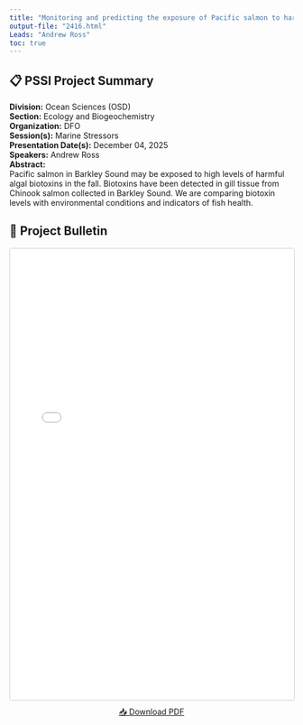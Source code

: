 ```yaml
---
title: "Monitoring and predicting the exposure of Pacific salmon to harmful algal biotoxins"
output-file: "2416.html"
Leads: "Andrew Ross"
toc: true
---
```


## 📋 PSSI Project Summary

**Division:** Ocean Sciences (OSD)  
**Section:** Ecology and Biogeochemistry   
**Organization:** DFO  
**Session(s):** Marine Stressors  
**Presentation Date(s):** December 04, 2025  
**Speakers:** Andrew Ross  
**Abstract:**  
Pacific salmon in Barkley Sound may be exposed to high levels of harmful algal biotoxins in the fall. Biotoxins have been detected in gill tissue from Chinook salmon collected in Barkley Sound.
We are comparing biotoxin levels with environmental conditions and indicators of fish health.     

## 📄 Project Bulletin

<iframe src="../../data/PSSI_bulletin/2416.pdf" width="100%" height="800px" style="border: 1px solid #ccc; border-radius: 4px;"></iframe>

<p style="text-align: center; margin-top: 10px;">
[📥 Download PDF](../../data/PSSI_bulletin/2416.pdf){.btn .btn-primary target="_blank"}
</p>

